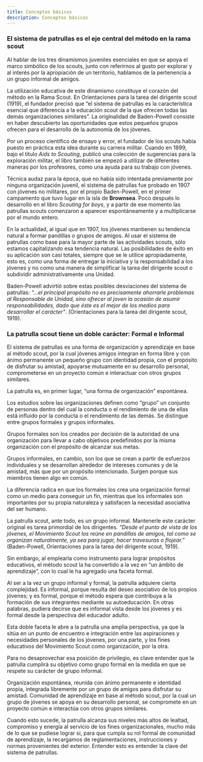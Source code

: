 ```yaml
---
title: Conceptos básicos
description: Conceptos básicos
---
```



### El sistema de patrullas es el eje central del método en la rama scout

Al hablar de los tres dinamismos juveniles esenciales en que se apoya el marco simbólico de los scouts, junto con referirnos al gusto por explorar y al interés por la apropiación de un territorio, hablamos de la pertenencia a un grupo informal de amigos.

La utilización educativa de este dinamismo constituye el corazón del método en la Rama Scout. En Orientaciones para la tarea del dirigente scout (1919), el fundador precisó que “el sistema de patrullas es la característica esencial que diferencia a la educación scout de la que ofrecen todas las demás organizaciones similares”. La originalidad de Baden-Powell consiste en haber descubierto las oportunidades que estos pequeños grupos ofrecen para el desarrollo de la autonomía de los jóvenes.

Por un proceso científico de ensayo y error, el fundador de los scouts había puesto en práctica esta idea durante su carrera militar. Cuando en 1899, bajo el título *Aids to Scouting*, publicó una colección de sugerencias para la exploración militar, el libro también se empezó a utilizar de diferentes maneras por los profesores, como una ayuda para su trabajo con jóvenes.

Técnica audaz para la época, que no había sido intentada previamente por ninguna organización juvenil, el sistema de patrullas fue probado en 1907 con jóvenes no militares, por el propio Baden-Powell, en el primer campamento que tuvo lugar en la isla de **Brownsea**. Poco después lo desarrolló en el libro *Scouting for boys*, y a partir de ese momento las patrullas scouts comenzaron a aparecer espontáneamente y a multiplicarse por el mundo entero.

En la actualidad, al igual que en 1907, los jóvenes mantienen su tendencia natural a formar pandillas o grupos de amigos. Al usar el sistema de patrullas como base para la mayor parte de las actividades scouts, sólo estamos capitalizando esa tendencia natural. Las posibilidades de éxito en su aplicación son casi totales, siempre que se le utilice apropiadamente, esto es, como una forma de entregar la iniciativa y la responsabilidad a los jóvenes y no como una manera de simplificar la tarea del dirigente scout o subdividir administrativamente una Unidad.

Baden-Powell advirtió sobre estas posibles desviaciones del sistema de patrullas: *“…el principal propósito no es precisamente ahorrarle problemas al Responsable de Unidad, sino ofrecer al joven la ocasión de asumir responsabilidades, dado que éste es el mejor de los medios para desarrollar el carácter”*. (Orientaciones para la tarea del dirigente scout, 1919).

### La patrulla scout tiene un doble carácter: Formal e Informal

El sistema de patrullas es una forma de organización y aprendizaje en base al método scout, por la cual jóvenes amigos integran en forma libre y con ánimo permanente un pequeño grupo con identidad propia, con el propósito de disfrutar su amistad, apoyarse mutuamente en su desarrollo personal, comprometerse en un proyecto común e interactuar con otros grupos similares.

La patrulla es, en primer lugar, “una forma de organización” espontánea.

Los estudios sobre las organizaciones definen como “grupo” un conjunto de personas dentro del cual la conducta o el rendimiento de una de ellas está influido por la conducta o el rendimiento de las demás. Se distingue entre grupos formales y grupos informales.

Grupos formales son los creados por decisión de la autoridad de una organización para llevar a cabo objetivos predefinidos por la misma organización con el propósito de alcanzar sus metas.

Grupos informales, en cambio, son los que se crean a partir de esfuerzos individuales y se desarrollan alrededor de intereses comunes y de la amistad, más que por un propósito intencionado. Surgen porque sus miembros tienen algo en común.

La diferencia radica en que los formales los crea una organización formal como un medio para conseguir un fin, mientras que los informales son importantes por su propia naturaleza y satisfacen la necesidad asociativa del ser humano.

La patrulla scout, ante todo, es un grupo informal. Mantenerle este carácter original es tarea primordial de los dirigentes. *“Desde el punto de vista de los jóvenes, el Movimiento Scout los reúne en pandillas de amigos, tal como se organizan naturalmente, ya sea para jugar, hacer travesuras o flojear.”* (Baden-Powell, Orientaciones para la tarea del dirigente scout, 1919).

Sin embargo, al emplearla como instrumento para lograr propósitos educativos, el método scout la ha convertido a la vez en “un ámbito de aprendizaje”, con lo cual le ha agregado una faceta formal.

Al ser a la vez un grupo informal y formal, la patrulla adquiere cierta complejidad. Es informal, porque resulta del deseo asociativo de los propios jóvenes; y es formal, porque el método espera que contribuya a la formación de sus integrantes mediante su autoeducación. En otras palabras, pudiera decirse que es informal vista desde los jóvenes y es formal desde la perspectiva del educador adulto.

Esta doble faceta le abre a la patrulla una amplia perspectiva, ya que la sitúa en un punto de encuentro e integración entre las aspiraciones y necesidades personales de los jóvenes, por una parte, y los fines educativos del Movimiento Scout como organización, por la otra.

Para no desaprovechar esa posición de privilegio, es clave entender que la patrulla cumplirá su objetivo como grupo formal en la medida en que se respete su carácter de grupo informal.

<CardGrid>
  <Card title="La patrulla como grupo informal">
    Organización espontánea, reunida con ánimo permanente e identidad propia, integrada libremente por un grupo de amigos para disfrutar su amistad.
  </Card>
  <Card title="La patrulla como grupo formal">
    Comunidad de aprendizaje en base al método scout, por la cual un grupo de jóvenes se apoya en su desarrollo personal, se compromete en un proyecto común e interactúa con otros grupos similares.
  </Card>
</CardGrid>

Cuando esto sucede, la patrulla alcanza sus niveles más altos de lealtad, compromiso y energía al servicio de los fines organizacionales, mucho más de lo que se pudiese lograr si, para que cumpla su rol formal de comunidad de aprendizaje, la recargamos de reglamentaciones, instrucciones y normas provenientes del exterior. Entender esto es entender la clave del sistema de patrullas.
